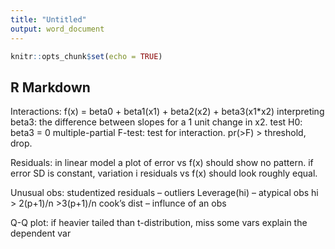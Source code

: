 ```yaml
---
title: "Untitled"
output: word_document
---
```


```r
knitr::opts_chunk$set(echo = TRUE)
```

## R Markdown

Interactions:
f(x) = beta0 + beta1(x1) + beta2(x2) + beta3(x1*x2)
interpreting beta3: the difference between slopes for a 1 unit change in x2.
test H0: beta3 = 0
multiple-partial F-test: test for interaction. pr(>F) > threshold, drop.

Residuals:
in linear model a plot of error vs f(x) should show no pattern.
if error SD is constant, variation i residuals vs f(x) should look roughly equal.

Unusual obs:
studentized residuals -- outliers
Leverage(hi) -- atypical obs  hi > 2(p+1)/n  >3(p+1)/n
cook's dist -- influnce of an obs

Q-Q plot:
if heavier tailed than t-distribution, miss some vars explain the dependent var